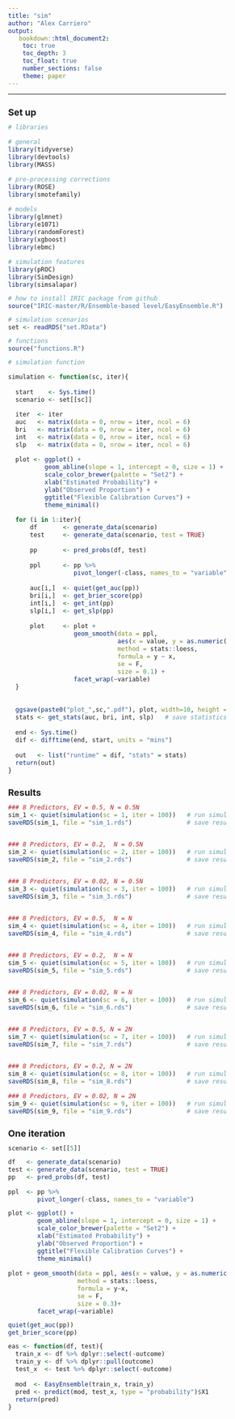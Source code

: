 ```yaml
---
title: "sim"
author: "Alex Carriero"
output: 
   bookdown::html_document2:
    toc: true
    toc_depth: 3
    toc_float: true
    number_sections: false
    theme: paper
---
```


<style type="text/css">
  
body{ /* Normal  */
  font-size: 12px;
  }
td {  /* Table  */
  font-size: 12px;
}
h1.title {
  font-size: 18px;
  color: DarkBlue;
}
h1 { /* Header 1 */
  font-size: 18px;
}
h2 { /* Header 2 */
  font-size: 18px;
}
h3 { /* Header 3 */
  font-size: 18px;
}
code.r{ /* Code block */
  font-size: 12px;
}
pre { /* Code block - determines code spacing between lines */
  font-size: 14px;
}
</style>

---

# Set up 
```r
# libraries 

# general
library(tidyverse)
library(devtools)
library(MASS)

# pre-processing corrections
library(ROSE)
library(smotefamily)

# models 
library(glmnet)
library(e1071)
library(randomForest)
library(xgboost)
library(ebmc)

# simulation features 
library(pROC)
library(SimDesign)
library(simsalapar)
```

```r
# how to install IRIC package from github
source("IRIC-master/R/Ensemble-based level/EasyEnsemble.R")
```

```r
# simulation scenarios 
set <- readRDS("set.RData")
```
 
```r
# functions
source("functions.R")
```

```r
# simulation function 

simulation <- function(sc, iter){
  
  start    <- Sys.time()
  scenario <- set[[sc]]

  iter  <- iter
  auc   <- matrix(data = 0, nrow = iter, ncol = 6)
  bri   <- matrix(data = 0, nrow = iter, ncol = 6)
  int   <- matrix(data = 0, nrow = iter, ncol = 6)
  slp   <- matrix(data = 0, nrow = iter, ncol = 6)

  plot <- ggplot() + 
          geom_abline(slope = 1, intercept = 0, size = 1) +
          scale_color_brewer(palette = "Set2") +
          xlab("Estimated Probability") +
          ylab("Observed Proportion") +
          ggtitle("Flexible Calibration Curves") + 
          theme_minimal() 

  for (i in 1:iter){    
      df       <- generate_data(scenario)
      test     <- generate_data(scenario, test = TRUE)
    
      pp       <- pred_probs(df, test)
      
      ppl      <- pp %>%
                  pivot_longer(-class, names_to = "variable")
    
      auc[i,]  <- quiet(get_auc(pp))
      bri[i,]  <- get_brier_score(pp)
      int[i,]  <- get_int(pp)
      slp[i,]  <- get_slp(pp)
    
      plot     <- plot + 
                  geom_smooth(data = ppl, 
                              aes(x = value, y = as.numeric(class) -1, color = variable), 
                              method = stats::loess, 
                              formula = y ~ x,
                              se = F, 
                              size = 0.1) +
                  facet_wrap(~variable)
  }
  
  
  ggsave(paste0("plot_",sc,".pdf"), plot, width=10, height = 6)  # save plot
  stats <- get_stats(auc, bri, int, slp)   # save statistics
  
  end <- Sys.time()
  dif <- difftime(end, start, units = "mins")
  
  out   <- list("runtime" = dif, "stats" = stats) 
  return(out)
}
```


# Results 
```r
### 8 Predictors, EV = 0.5, N = 0.5N
sim_1 <- quiet(simulation(sc = 1, iter = 100))   # run simulation 
saveRDS(sim_1, file = "sim_1.rds")               # save results


### 8 Predictors, EV = 0.2,  N = 0.5N
sim_2 <- quiet(simulation(sc = 2, iter = 100))   # run simulation 
saveRDS(sim_2, file = "sim_2.rds")               # save results


### 8 Predictors, EV = 0.02, N = 0.5N
sim_3 <- quiet(simulation(sc = 3, iter = 100))   # run simulation 
saveRDS(sim_3, file = "sim_3.rds")               # save results


### 8 Predictors, EV = 0.5,  N = N
sim_4 <- quiet(simulation(sc = 4, iter = 100))   # run simulation 
saveRDS(sim_4, file = "sim_4.rds")               # save results


### 8 Predictors, EV = 0.2,  N = N
sim_5 <- quiet(simulation(sc = 5, iter = 100))   # run simulation 
saveRDS(sim_5, file = "sim_5.rds")               # save results


### 8 Predictors, EV = 0.02, N = N
sim_6 <- quiet(simulation(sc = 6, iter = 100))   # run simulation 
saveRDS(sim_6, file = "sim_6.rds")               # save results


### 8 Predictors, EV = 0.5, N = 2N
sim_7 <- quiet(simulation(sc = 7, iter = 100))   # run simulation 
saveRDS(sim_7, file = "sim_7.rds")               # save results


### 8 Predictors, EV = 0.2, N = 2N
sim_8 <- quiet(simulation(sc = 8, iter = 100))   # run simulation 
saveRDS(sim_8, file = "sim_8.rds")               # save results

### 8 Predictors, EV = 0.02, N = 2N
sim_9 <- quiet(simulation(sc = 9, iter = 100))   # run simulation 
saveRDS(sim_9, file = "sim_9.rds")               # save results
```



# One iteration
```r
scenario <- set[[5]]
```

```r
df   <- generate_data(scenario)
test <- generate_data(scenario, test = TRUE)
pp   <- pred_probs(df, test)

ppl  <- pp %>%
        pivot_longer(-class, names_to = "variable")
```

```r
plot <- ggplot() + 
        geom_abline(slope = 1, intercept = 0, size = 1) +
        scale_color_brewer(palette = "Set2") +
        xlab("Estimated Probability") +
        ylab("Observed Proportion") +
        ggtitle("Flexible Calibration Curves") + 
        theme_minimal() 

plot + geom_smooth(data = ppl, aes(x = value, y = as.numeric(class) -1, color = variable), 
                   method = stats::loess, 
                   formula = y~x,
                   se = F, 
                   size = 0.3)+
        facet_wrap(~variable)
```

```r
quiet(get_auc(pp))
get_brier_score(pp)
```


```r
eas <- function(df, test){
  train_x <- df %>% dplyr::select(-outcome)
  train_y <- df %>% dplyr::pull(outcome)
  test_x  <- test %>% dplyr::select(-outcome)
  
  mod  <- EasyEnsemble(train_x, train_y)
  pred <- predict(mod, test_x, type = "probability")$X1
  return(pred)
}
```


